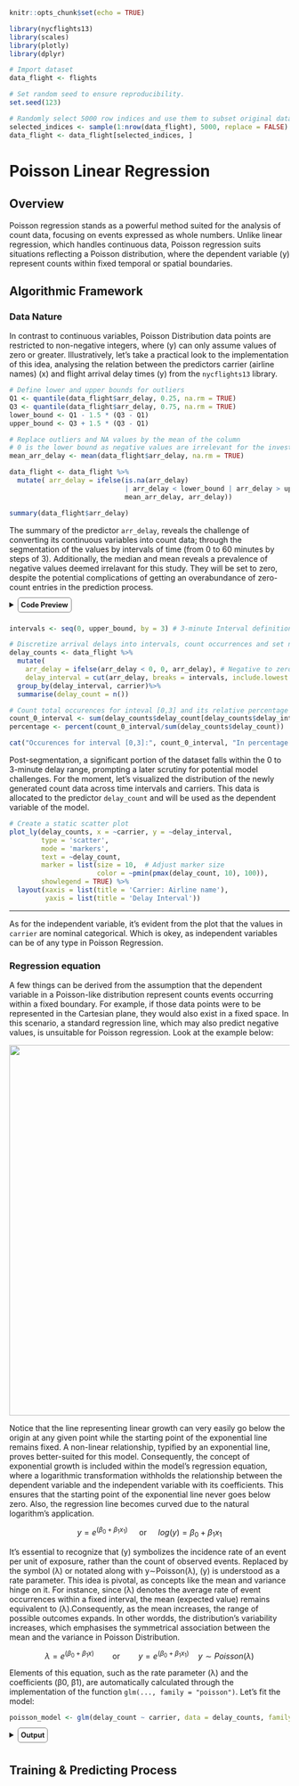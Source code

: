 ```{r setup, include=FALSE}
knitr::opts_chunk$set(echo = TRUE)
```

```{r libraries, message=FALSE, warning=FALSE, include=FALSE}
library(nycflights13)
library(scales)
library(plotly)
library(dplyr)
```

```{r environment, warning=FALSE, cache=TRUE, include=FALSE}

# Import dataset
data_flight <- flights 

# Set random seed to ensure reproducibility.
set.seed(123)

# Randomly select 5000 row indices and use them to subset original data.
selected_indices <- sample(1:nrow(data_flight), 5000, replace = FALSE)
data_flight <- data_flight[selected_indices, ]
```

# Poisson Linear Regression

## Overview

Poisson regression stands as a powerful method suited for the analysis of count data, focusing on events expressed as whole numbers. Unlike linear regression, which handles continuous data, Poisson regression suits situations reflecting a Poisson distribution, where the dependent variable (y) represent counts within fixed temporal or spatial boundaries.

## Algorithmic Framework

### Data Nature

In contrast to continuous variables, Poisson Distribution data points are restricted to non-negative integers, where (y) can only assume values of zero or greater. Illustratively, let's take a practical look to the implementation of this idea, analysing the relation between the predictors carrier (airline names) (x) and flight arrival delay times (y) from the `nycflights13` library.

```{r data_cleaning, echo=FALSE}

# Define lower and upper bounds for outliers
Q1 <- quantile(data_flight$arr_delay, 0.25, na.rm = TRUE)
Q3 <- quantile(data_flight$arr_delay, 0.75, na.rm = TRUE)
lower_bound <- Q1 - 1.5 * (Q3 - Q1)
upper_bound <- Q3 + 1.5 * (Q3 - Q1)

# Replace outliers and NA values by the mean of the column
# 0 is the lower bound as negative values are irrelevant for the investigation.
mean_arr_delay <- mean(data_flight$arr_delay, na.rm = TRUE)

data_flight <- data_flight %>%
  mutate( arr_delay = ifelse(is.na(arr_delay)
                             | arr_delay < lower_bound | arr_delay > upper_bound, 
                             mean_arr_delay, arr_delay))
```

```{r echo=FALSE, message=FALSE, warning=FALSE}
summary(data_flight$arr_delay)
```

The summary of the predictor `arr_delay`, reveals the challenge of converting its continuous variables into count data; through the segmentation of the values by intervals of time (from 0 to 60 minutes by steps of 3). Additionally, the median and mean reveals a prevalence of negative values deemed irrelavant for this study. They will be set to zero, despite the potential complications of getting an overabundance of zero-count entries in the prediction process.

<details>

`<summary><b style="font-size:90%; border: 1px solid gray; border-radius: 5px; padding: 5px;`{=html} `">`{=html}Code Preview </b>

</summary>

```         
intervals <- seq(0, upper_bound, by = 3) # 3-minute interval definition

# Discretize arrival delays into intervals, count occurrences and set negatives to zero. 
delay_counts <- data_flight %>% 
  mutate(
    arr_delay = ifelse(arr_delay < 0, 0, arr_delay), # Negative to zero
    delay_interval = cut(arr_delay, breaks = intervals, include.lowest = TRUE))%>%
  group_by(delay_interval, carrier)%>%
  summarise(delay_count = n())
```

</details>

```{r echo=FALSE, message=FALSE, warning=FALSE}
intervals <- seq(0, upper_bound, by = 3) # 3-minute Interval definition

# Discretize arrival delays into intervals, count occurrences and set negatives to zero. 
delay_counts <- data_flight %>% 
  mutate(
    arr_delay = ifelse(arr_delay < 0, 0, arr_delay), # Negative to zero
    delay_interval = cut(arr_delay, breaks = intervals, include.lowest = TRUE))%>%
  group_by(delay_interval, carrier)%>%
  summarise(delay_count = n())

# Count total occurences for inteval [0,3] and its relative percentage weight. 
count_0_interval <- sum(delay_counts$delay_count[delay_counts$delay_interval == "[0,3]"])
percentage <- percent(count_0_interval/sum(delay_counts$delay_count))

cat("Occurences for interval [0,3]:", count_0_interval, "In percentage:", percentage)
```

Post-segmentation, a significant portion of the dataset falls within the 0 to 3-minute delay range, prompting a later scrutiny for potential model challenges. For the moment, let's visualized the distribution of the newly generated count data across time intervals and carriers. This data is allocated to the predictor `delay_count` and will be used as the dependent variable of the model.

```{r echo=FALSE, fig.height=4.5, message=FALSE, warning=FALSE, paged.print=FALSE}
# Create a static scatter plot
plot_ly(delay_counts, x = ~carrier, y = ~delay_interval,
        type = 'scatter', 
        mode = 'markers',
        text = ~delay_count,
        marker = list(size = 10,  # Adjust marker size
                      color = ~pmin(pmax(delay_count, 10), 100)), 
        showlegend = TRUE) %>%
  layout(xaxis = list(title = 'Carrier: Airline name'),
         yaxis = list(title = 'Delay Interval'))
```

------------------------------------------------------------------------

As for the independent variable, it's evident from the plot that the values in `carrier` are nominal categorical. Which is okey, as independent variables can be of any type in Poisson Regression.

### Regression equation

A few things can be derived from the assumption that the dependent variable in a Poisson-like distribution represent counts events occurring within a fixed boundary. For example, if those data points were to be represented in the Cartesian plane, they would also exist in a fixed space. In this scenario, a standard regression line, which may also predict negative values, is unsuitable for Poisson regression. Look at the example below:

![](r_squared_4.png){width="665"}

Notice that the line representing linear growth can very easily go below the origin at any given point while the starting point of the exponential line remains fixed. A non-linear relationship, typified by an exponential line, proves better-suited for this model. Consequently, the concept of exponential growth is included within the model's regression equation, where a logarithmic transformation withholds the relationship between the dependent variable and the independent variable with its coefficients. This ensures that the starting point of the exponential line never goes below zero. Also, the regression line becomes curved due to the natural logarithm's application.

$$
y = e^{(\beta_0 + \beta_1x_1)} \quad\text{  or }\quad log(y) = \beta_0 + \beta_1x_1
$$

It's essential to recognize that (y) symbolizes the incidence rate of an event per unit of exposure, rather than the count of observed events. Replaced by the symbol (λ) or notated along with y∼Poisson(λ), (y) is understood as a rate parameter. This idea is pivotal, as concepts like the mean and variance hinge on it. For instance, since (λ) denotes the average rate of event occurrences within a fixed interval, the mean (expected value) remains equivalent to (λ).Consequently, as the mean increases, the range of possible outcomes expands. In other wordds, the distribution's variability increases, which emphasises the symmetrical association between the mean and the variance in Poisson Distribution.

$$ \lambda = e^{(\beta_0 + \beta_1x)} \quad \quad \text{or} \quad \quad y=e^{(\beta_0 + \beta_1x_1)} \quad y\sim Poisson(\lambda) $$

Elements of this equation, such as the rate parameter (λ) and the coefficients (β0, β1), are automatically calculated through the implementation of the function `glm(..., family = "poisson")`. Let's fit the model:

```{r echo=TRUE, message=FALSE, warning=FALSE, paged.print=FALSE}
poisson_model <- glm(delay_count ~ carrier, data = delay_counts, family = "poisson")
```

<details>

`<summary><b style="font-size:90%; border: 1px solid gray; border-radius: 5px; padding: 5px;`{=html} `">`{=html}Output </b>

</summary>

```{r echo=TRUE, message=FALSE, warning=FALSE}
summary(poisson_model)
```

</details>

## Training & Predicting Process
